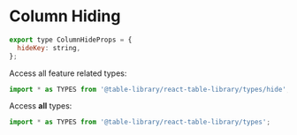 
<Meta title="Types/Column Hiding" />

# Column Hiding

```javascript
export type ColumnHideProps = {
  hideKey: string,
};
```

Access all feature related types:

```javascript
import * as TYPES from '@table-library/react-table-library/types/hide';
```

Access **all** types:

```javascript
import * as TYPES from '@table-library/react-table-library/types';
```
